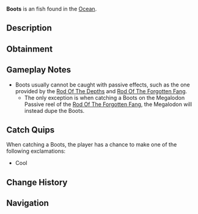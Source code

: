 {{FishInfobox
|image          = Boots.png
|rarity         = Exotic
|sea            = First Sea
|location       = [[Ocean]]
|sublocation    = 
|sources        = Fishing Rod
|nopassive      = 1
|radar_location = 
|prog_speed     = -20
|xp             = 250
|weather        = 
|time           = 
|season         = 
|bait           = 
|base_weight    = 1.3
|base_value     = 800
|weight_range   = 0.1
|base_chance    = 0.05
|base_resil     = 100
}}
'''Boots''' is an {{Rarity|Exotic}} fish found in the [[Ocean]].

== Description ==
{{Description|Boots|Bestiary Entry}}

== Obtainment ==
{{Description|Dr. Crookspine might know what to do with this.|Bestiary Hint}}
{{Fish Availability|
Lucky Event/Blarney McBreeze
Lucky Event/O'Mango Goldgrin
Lucky Event/Plumrick O'Luck
Lucky Event/Rowdy McCharm
Lucky Event/Sunny O'Coin
Ocean
|top_rods      = 
Ethereal Prism Rod\19831.92\71343.19;
Leviathan's Fang Rod\19559.61\83865.68;
Seraphic Rod\19261.67\72915.07;
No-Life Rod\18981.66\75287.59;
Tempest Rod\18525.18\72203.5;
Flimsy Rod\14376.43\71280.96;
Training Rod\13517.08\72105.63;
Resourceful Rod\15078.26\71135.53;
Trident Rod\16130.82\80721.41;
Free Spirit Rod\16121.1\80344.38;
Firefly Rod\15742.8\74992.37;
Fischer's Rod\9991.01\50272.62;
Rod Of The Forgotten Fang\18019.75\72007.88;
Challenger's Rod\17489.37\72220.34;
Rod Of The Exalted One\16687.89\70733.29;
Rod Of The Depths\16293.03\70942.75;
Zeus Rod\15985.71\71505.3;
Verdant Shear Rod\15770.3\69351.2;
Blazebringer Rod\15195.34\71919.59;
Depthseeker Rod\14437.25\67837.72;
Avalanche Rod\13077.06\63552.49;
Volcanic Rod\12820.79\64495.63;
Steady Rod\5304.92\22809.9
|recommended   = Ethereal Prism Rod
}}

== Gameplay Notes ==
* Boots usually cannot be caught with passive effects, such as the one provided by the [[Rod Of The Depths]] and [[Rod Of The Forgotten Fang]].
** The only exception is when catching a Boots on the Megalodon Passive reel of the [[Rod Of The Forgotten Fang]], the Megalodon will instead dupe the Boots.

== Catch Quips ==
When catching a Boots, the player has a chance to make one of the following exclamations:
* Cool

== Change History ==
{{Change History|{{subst:Current Version}}}}

== Navigation ==
{{Fish Navbox|Ocean}}
